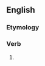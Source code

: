 ==English==

===Etymology===
{{suffix|en|torture|est}}

===Verb===
{{head|en|verb form}}

# {{en-archaic second-person singular of|torture|lang=en}}